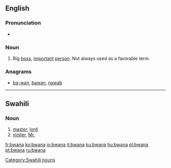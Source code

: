 ==English==

===Pronunciation===
* {{rhymes|ɑːnə}}

===Noun===
{{en-noun}}

# {{slang}} Big [[boss]], [[important]] [[person]]. Not always used as a favorable term.

===Anagrams===
* [[ba-wan#English|ba-wan]], [[bawan#English|bawan]], [[nawab#English|nawab]]

----

==Swahili==

===Noun===
{{sw-noun||ma|bwana}}

# [[master]], [[lord]]
# [[mister]], [[Mr.]]

[[Category:Swahili nouns]]

[[fr:bwana]]
[[ko:bwana]]
[[io:bwana]]
[[it:bwana]]
[[ku:bwana]]
[[hu:bwana]]
[[pl:bwana]]
[[pt:bwana]]
[[ru:bwana]]